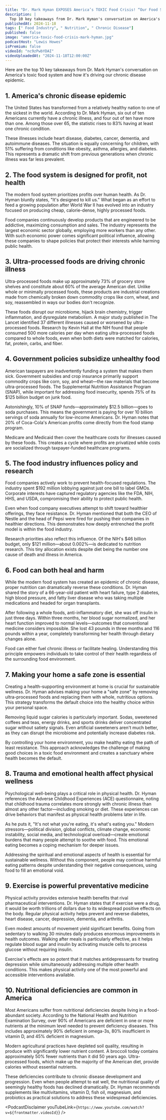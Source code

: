 ```yaml
---
title: "Dr. Mark Hyman EXPOSES America’s TOXIC Food Crisis! “Our Food System is DESIGNED to KILL Us!”"
description: |
  Top 10 key takeaways from Dr. Mark Hyman's conversation on America's toxic food system and how it's driving our chronic disease epidemic.
publishedAt: 2024-11-18
tags: [" Food Industry", " Nutrition", " Chronic Disease"]
published: false
image: "america-toxic-food-crisis-mark-hyman.jpg"
podcastHost: "Lewis Howes"
isPremium: false
videoId: "nc9zPwbYDAI"
videoUploadedAt: "2024-11-18T12:00:00Z"
---
```



<PodcastSummaryPageLayout frontmatter={frontmatter}>

Here are the top 10 key takeaways from Dr. Mark Hyman's conversation on America's toxic food system and how it's driving our chronic disease epidemic.

## 1. America's chronic disease epidemic

The United States has transformed from a relatively healthy nation to one of the sickest in the world. According to Dr. Mark Hyman, six out of ten Americans currently have a chronic illness, and four out of ten have more than one. Among those over 65, the statistic rises to 83% having at least one chronic condition.

These illnesses include heart disease, diabetes, cancer, dementia, and autoimmune diseases. The situation is equally concerning for children, with 51% suffering from conditions like obesity, asthma, allergies, and diabetes. This represents a dramatic shift from previous generations when chronic illness was far less prevalent.

## 2. The food system is designed for profit, not health

The modern food system prioritizes profits over human health. As Dr. Hyman bluntly states, "It's designed to kill us." What began as an effort to feed a growing population after World War II has evolved into an industry focused on producing cheap, calorie-dense, highly processed foods.

Food companies continuously develop products that are engineered to be addictive, maximizing consumption and sales. The industry represents the largest economic sector globally, employing more workers than any other. With such economic power comes significant political influence, allowing these companies to shape policies that protect their interests while harming public health.

## 3. Ultra-processed foods are driving chronic illness

Ultra-processed foods make up approximately 73% of grocery store shelves and constitute about 60% of the average American diet. Unlike whole or minimally processed foods, these products are industrial creations made from chemically broken down commodity crops like corn, wheat, and soy, reassembled in ways our bodies don't recognize.

These foods disrupt our microbiome, hijack brain chemistry, trigger inflammation, and dysregulate metabolism. A major study published in The Lancet identified 37 different illnesses caused or worsened by ultra-processed foods. Research by Kevin Hall at the NIH found that people consumed 500 more calories per day when eating ultra-processed foods compared to whole foods, even when both diets were matched for calories, fat, protein, carbs, and fiber.

## 4. Government policies subsidize unhealthy food

American taxpayers are inadvertently funding a system that makes them sick. Government subsidies and crop insurance primarily support commodity crops like corn, soy, and wheat—the raw materials that become ultra-processed foods. The Supplemental Nutrition Assistance Program (SNAP), while important for addressing food insecurity, spends 75% of its $125 billion budget on junk food.

Astonishingly, 10% of SNAP funds—approximately $12.5 billion—goes to soda purchases. This means the government is paying for over 10 billion servings of soda annually for low-income Americans. Dr. Hyman notes that 20% of Coca-Cola's American profits come directly from the food stamp program.

Medicare and Medicaid then cover the healthcare costs for illnesses caused by these foods. This creates a cycle where profits are privatized while costs are socialized through taxpayer-funded healthcare programs.

## 5. The food industry influences policy and research

Food companies actively work to prevent health-focused regulations. The industry spent $192 million lobbying against just one bill to label GMOs. Corporate interests have captured regulatory agencies like the FDA, NIH, HHS, and USDA, compromising their ability to protect public health.

Even when food company executives attempt to shift toward healthier offerings, they face resistance. Dr. Hyman mentioned that both the CEO of Nestle and the head of Pepsi were fired for pushing their companies in healthier directions. This demonstrates how deeply entrenched the profit model is within the food industry.

Research priorities also reflect this influence. Of the NIH's $46 billion budget, only $121 million—about 0.002%—is dedicated to nutrition research. This tiny allocation exists despite diet being the number one cause of death and illness in America.

## 6. Food can both heal and harm

While the modern food system has created an epidemic of chronic disease, proper nutrition can dramatically reverse these conditions. Dr. Hyman shared the story of a 66-year-old patient with heart failure, type 2 diabetes, high blood pressure, and fatty liver disease who was taking multiple medications and headed for organ transplants.

After following a whole foods, anti-inflammatory diet, she was off insulin in just three days. Within three months, her blood sugar normalized, and her heart function improved to normal levels—outcomes that conventional medicine considers impossible. She lost 43 pounds in three months and 116 pounds within a year, completely transforming her health through dietary changes alone.

Food can either fuel chronic illness or facilitate healing. Understanding this principle empowers individuals to take control of their health regardless of the surrounding food environment.

## 7. Making your home a safe zone is essential

Creating a health-supporting environment at home is crucial for sustainable wellness. Dr. Hyman advises making your home a "safe zone" by removing ultra-processed foods and replacing them with whole, nutritious options. This strategy transforms the default choice into the healthy choice within your personal space.

Removing liquid sugar calories is particularly important. Sodas, sweetened coffees and teas, energy drinks, and sports drinks deliver concentrated sugar without satiety signals. Even artificial sweeteners aren't much better, as they can disrupt the microbiome and potentially increase diabetes risk.

By controlling your home environment, you make healthy eating the path of least resistance. This approach acknowledges the challenge of making good choices in a toxic food environment and creates a sanctuary where health becomes the default.

## 8. Trauma and emotional health affect physical wellness

Psychological well-being plays a critical role in physical health. Dr. Hyman references the Adverse Childhood Experiences (ACE) questionnaire, noting that childhood trauma correlates more strongly with chronic illness than almost any other factor—including smoking or diet. These experiences can drive behaviors that manifest as physical health problems later in life.

As he puts it, "It's not what you're eating, it's what's eating you." Modern stressors—political division, global conflicts, climate change, economic instability, social media, and technological overload—create emotional burdens that many people attempt to soothe with food. This emotional eating becomes a coping mechanism for deeper issues.

Addressing the spiritual and emotional aspects of health is essential for sustainable wellness. Without this component, people may continue harmful eating patterns despite understanding their negative consequences, using food to fill an emotional void.

## 9. Exercise is powerful preventative medicine

Physical activity provides extensive health benefits that rival pharmaceutical interventions. Dr. Hyman states that if exercise were a drug, it would be worth trillions of dollars due to its widespread positive effects on the body. Regular physical activity helps prevent and reverse diabetes, heart disease, cancer, depression, dementia, and arthritis.

Even modest amounts of movement yield significant benefits. Going from sedentary to walking 30 minutes daily produces enormous improvements in health outcomes. Walking after meals is particularly effective, as it helps regulate blood sugar and insulin by activating muscle cells to process glucose without requiring insulin.

Exercise's effects are so potent that it matches antidepressants for treating depression while simultaneously addressing multiple other health conditions. This makes physical activity one of the most powerful and accessible interventions available.

## 10. Nutritional deficiencies are common in America

Most Americans suffer from nutritional deficiencies despite living in a food-abundant society. According to the National Health and Nutrition Examination Survey, over 90% of Americans are deficient in one or more nutrients at the minimum level needed to prevent deficiency diseases. This includes approximately 90% deficient in omega-3s, 80% insufficient in vitamin D, and 45% deficient in magnesium.

Modern agricultural practices have depleted soil quality, resulting in produce with significantly lower nutrient content. A broccoli today contains approximately 50% fewer nutrients than it did 50 years ago. Ultra-processed foods, which make up the majority of the American diet, provide calories without essential nutrients.

These deficiencies contribute to chronic disease development and progression. Even when people attempt to eat well, the nutritional quality of seemingly healthy foods has declined dramatically. Dr. Hyman recommends supplements like multivitamins, vitamin D, fish oil, magnesium, and probiotics as practical solutions to address these widespread deficiencies.

<PodcastDisclaimer
  youTubeLink={`https://www.youtube.com/watch?v=${frontmatter.videoId}`}
/>

</PodcastSummaryPageLayout>
